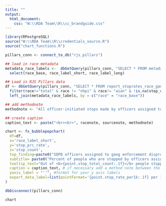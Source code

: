 ```yaml
---
title: ""
output:
  html_document:
    css: "W:\\RDA Team\\R\\cc_brandguide.css"
---
```

<!-- link to Google Font -->
<link href="https://fonts.googleapis.com/css2?family=Inter:wght@100;200;300;400;500;600;700;800;900&display=swap" rel="stylesheet">
```r

library(RPostgreSQL)
source("W:\\RDA Team\\R\\credentials_source.R")
source("chart_functions.R")

pillars_conn <- connect_to_db("rjs_pillars")

## load in race metadata
metadata_race_labels <-  dbGetQuery(pillars_conn, "SELECT * FROM metadata_race_labels") %>% 
  select(race_base, race_label_short, race_label_long)

## Load in RJS Pillars data
df <- dbGetQuery(pillars_conn, "SELECT * FROM report_stoprates_race_gang_person") %>% 
  filter(race!="total" & race != "nhpi" & race!= "aian" & !is.na(stop_count) & stop_count != "0") %>% 
  left_join(metadata_race_labels, by = c("race" = "race_base"))

## add methodnote
methodnote <- "All officer-initiated stops made by officers assigned to gang enforcement."

## create caption
caption_text <- paste("<br><br>", racenote, sourcenote, methodnote)

chart <- fx_bubblepopchart(
  df=df, 
  x='race_label_short', 
  y='stop_prc_rate', 
  z='stop_count',
  top_finding=paste0("SDPD officers assigned to gang enforcement disproportionately stop Black and Latinx people compared to other community members"), # this is the top finding from the chart that gets used like a title
  subtitle= paste0("Percent of people who are stopped by officers assigned to gang enforcement by race"), # this is the more standard chart title that gets used as a subtitle
  tooltip_text="Out of <b>{point.stop_total_count:.1f}</b> people stopped by officers assigned to gang enforcement, SDPD stopped <b>{point.stop_count:.1f}</b> people perceived as <b>{point.race_label_short:.1f}</b>, or <b>{point.stop_prc_rate:.1f}</b>% of all people stopped.", # customize your tooltip as a statement, calling out rate and count
  caption = caption_text, # if necessary add a method note between the racenote and sourcenote with a line break, use racenote if graph includes data by race, and always use sourcenote. Each of these are standard objects across all charts
  yaxis_label = "''", #format for your y axis labels
  export_data_label=list(pointFormat='{point.stop_rate_per1k:.1f} per 1K')
)

dbDisconnect(pillars_conn)

```


```r
chart
```

<script>
  widg = document.getElementsByClassName('html-widget'); //find widgets
  for (let i = 0; i < widg.length; i++) { //loop through
    document.getElementsByClassName('highchart')[i].style.width = '100%'; //adjust width
    document.getElementsByClassName('highchart')[i].style.height = '100%'; //adjust height
  }
</script>